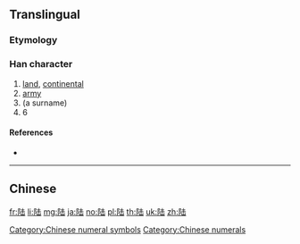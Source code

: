 {{character info/new}}
{{also|陸}}
==Translingual==

===Etymology===
{{Han simp|陸|f=坴|t=击}}

===Han character===
{{Han char|rn=170|rad=阜|as=05|sn=8|four=|canj=NLQU}}

# [[land]], [[continent]]al
# [[army]]
# (a surname)
# 6

====References====
* {{Han ref|kx=1349.051|hdz=64119.070|uh=9646|ud=38470}}

[[Category:Chinese numeral symbols]]
[[Category:Chinese numerals]]

----

==Chinese==
{{zh-see|陸}}

[[fr:陆]]
[[li:陆]]
[[mg:陆]]
[[ja:陆]]
[[no:陆]]
[[pl:陆]]
[[th:陆]]
[[uk:陆]]
[[zh:陆]]